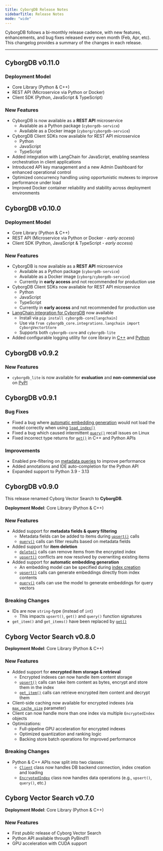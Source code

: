 ```yaml
---
title: CyborgDB Release Notes
sidebarTitle: Release Notes
mode: "wide"
---
```


CyborgDB follows a bi-monthly release cadence, with new features, enhancements, and bug fixes released every even month (Feb, Apr, etc). This changelog provides a summary of the changes in each release.

---

<Update label="v0.11.0" description="2025-07-XX">

## CyborgDB v0.11.0

### Deployment Model

- Core Library (Python & C++)
- REST API (Microservice via Python or Docker)
- Client SDK (Python, JavaScript & TypeScript)

### New Features

- CyborgDB is now available as a **REST API** microservice
    - Available as a Python package (`cyborgdb-service`)
    - Available as a Docker image (`cyborg/cyborgdb-service`)
- CyborgDB Client SDKs now available for REST API microservice
    - Python
    - JavaScript
    - TypeScript
- Added integration with LangChain for JavaScript, enabling seamless orchestration in client applications
- Introduced API key management and a new Admin Dashboard for enhanced operational control
- Optimized concurrency handling using opportunistic mutexes to improve performance under load
- Improved Docker container reliability and stability across deployment environments

</Update>

<Update label="v0.10.0" description="2025-04-30">

## CyborgDB v0.10.0

### Deployment Model

- Core Library (Python & C++)
- REST API (Microservice via Python or Docker - *early access*)
- Client SDK (Python, JavaScript & TypeScript - *early access*)

### New Features

- CyborgDB is now available as a **REST API** microservice
    - Available as a Python package (`cyborgdb-service`)
    - Available as a Docker image (`cyborg/cyborgdb-service`)
    - Currently in **early access** and not recommended for production use
- CyborgDB Client SDKs now available for REST API microservice
    - Python
    - JavaScript
    - TypeScript
    - Currently in **early access** and not recommended for production use
- [LangChain integration for CyborgDB](/versions/v0.10.x/guides/integrations/langchain) now available
    - Install via `pip install cyborgdb-core[langchain]`
    - Use via `from cyborgdb_core.integrations.langchain import CyborgVectorStore`
    - Supports both `cyborgdb-core` and `cyborgdb-lite`
- Added configurable logging utility for core library in [C++](/versions/v0.10.x/api-reference/cpp/client/logger) and [Python](/versions/v0.10.x/api-reference/python/client/logger)

</Update>

<Update label="v0.9.2" description="2025-04-14">

## CyborgDB v0.9.2

### New Features

- `cyborgdb_lite` is now available for **evaluation** and **non-commercial use** on [PyPI](https://pypi.org/project/cyborgdb-lite/)

</Update>


<Update label="v0.9.1" description="2025-03-28">

## CyborgDB v0.9.1

### Bug Fixes

- Fixed a bug where [automatic embedding generation](/versions/v0.9.x/guides/encrypted-indexes/create-index#automatic-embedding-generation) would not load the model correctly when using [`load_index()`](/versions/v0.9.x/guides/encrypted-indexes/load-index)
- Fixed a bug which caused intermittent [`query()`](/versions/v0.9.x/guides/data-operations/query) recall issues on Linux
- Fixed incorrect type returns for [`get()`](/versions/v0.9.x/guides/data-operations/get-items) in C++ and Python APIs

### Improvements

- Enabled pre-filtering on [metadata queries](/versions/v0.9.x/guides/data-operations/metadata-filtering) to improve performance
- Added annotations and IDE auto-completion for the Python API
- Expanded support to Python 3.9 - 3.13

</Update>

<Update label="v0.9.0" description="2025-02-28">

## CyborgDB v0.9.0

<Note>This release renamed Cyborg Vector Search to **CyborgDB**.</Note>

**Deployment Model**: Core Library (Python & C++)

### New Features

- Added support for **metadata fields & query filtering**
    - Metadata fields can be added to items during [`upsert()`](/versions/v0.9.x/guides/data-operations/add-items#adding-items-with-metadata) calls
    - [`query()`](/versions/v0.9.x/guides/data-operations/metadata-filtering) calls can filter results based on metadata fields
- Added support for **item deletion**
    - [`delete()`](/versions/v0.9.x/guides/data-operations/delete-items) calls can remove items from the encrypted index
    - [`upsert()`](/versions/v0.9.x/guides/data-operations/add-items) conflicts are now resolved by overwriting existing items
- Added support for **automatic embedding generation**
    - An embedding model can be specified during [index creation](/versions/v0.9.x/guides/encrypted-indexes/create-index#automatic-embedding-generation)
    - [`upsert()`](/versions/v0.9.x/guides/data-operations/add-items#automatic-embedding-generation) calls can generate embeddings directly from index contents
    - [`query()`](/versions/v0.9.x/guides/data-operations/query#automatic-embedding-generation) calls can use the model to generate embeddings for query vectors

### Breaking Changes

- IDs are now `string`-type (instead of `int`)
    - This impacts `upsert()`, `get()` and `query()` function signatures
- `get_item()` and `get_items()` have been replaced by [`get()`](/versions/v0.9.x/guides/data-operations/get-items)

</Update>

<Update label="v0.8.0" description="2024-12-19">

## Cyborg Vector Search v0.8.0

**Deployment Model**: Core Library (Python & C++)

### New Features

- Added support for **encrypted item storage & retrieval**
    - Encrypted indexes can now handle item content storage
    - [`upsert()`](/versions/v0.8.x/guides/data-operations/add-items) calls can take item content as bytes, encrypt and store them in the index
    - [`get_item()`](/versions/v0.8.x/guides/data-operations/get-items) calls can retrieve encrypted item content and decrypt them
- Client-side caching now available for encrypted indexes (via [`max_cache_size`](/versions/v0.8.x/guides/encrypted-indexes/create-index#encrypted-index-caching) parameter)
- Client can now handle more than one index via multiple `EncryptedIndex` objects
- Optimizations:
    - Full-pipeline GPU acceleration for encrypted indexes
    - Optimized quantization and ranking logic
    - Backing store batch operations for improved performance

### Breaking Changes

- Python & C++ APIs now split into two classes:
    - [`Client`](/versions/v0.8.x/guides/encrypted-indexes/create-client) class now handles DB backend connection, index creation and loading
    - [`EncryptedIndex`](/versions/v0.8.x/guides/encrypted-indexes/create-index) class now handles data operations (e.g., `upsert()`, `query()`, etc.)

</Update>

<Update label="v0.7.0" description="2024-10-31">

## Cyborg Vector Search v0.7.0

**Deployment Model**: Core Library (Python & C++)

### New Features

- First *public* release of Cyborg Vector Search
- Python API available through PyBind11
- GPU acceleration with CUDA support

</Update>